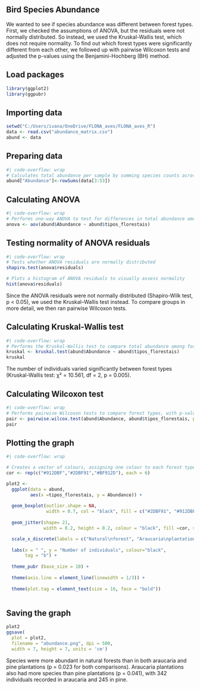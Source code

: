 ## Bird Species Abundance

We wanted to see if species abundance was different between forest types. First, we checked the assumptions of ANOVA, but the residuals were not normally distributed. So instead, we used the Kruskal-Wallis test, which does not require normality. To find out which forest types were significantly different from each other, we followed up with pairwise Wilcoxon tests and adjusted the p-values using the Benjamini-Hochberg (BH) method.

## Load packages
```r
library(ggplot2)
library(ggpubr)
```

## Importing data
```r
setwd("C:/Users/ivana/OneDrive/FLONA_aves/FLONA_aves_R")
data <- read.csv("abundance_matrix.csv")
abund <- data
```

## Preparing data
```r
#| code-overflow: wrap
# Calculates total abundance per sample by summing species counts across columns 3 to 53
abund["Abundance"]<-rowSums(data[3:53])
```

## Calculating ANOVA
```r
#| code-overflow: wrap
# Performs one-way ANOVA to test for differences in total abundance among forest types
anova <- aov(abund$Abundance ~ abund$tipos_florestais)
```

## Testing normality of ANOVA residuals
```r
#| code-overflow: wrap
# Tests whether ANOVA residuals are normally distributed
shapiro.test(anova$residuals)

# Plots a histogram of ANOVA residuals to visually assess normality
hist(anova$residuals)
```

Since the ANOVA residuals were not normally distributed (Shapiro-Wilk test, p < 0.05), we used the Kruskal–Wallis test instead. To compare groups in more detail, we then ran pairwise Wilcoxon tests.

## Calculating Kruskal-Wallis test
```r
#| code-overflow: wrap
# Performs the Kruskal-Wallis test to compare total abundance among forest types without assuming normality of residuals
kruskal <- kruskal.test(abund$Abundance ~ abund$tipos_florestais)
kruskal
```
The number of individuals varied significantly between forest types (Kruskal-Wallis test: χ² = 10.561, df = 2, p = 0.005).

## Calculating Wilcoxon test
```r
#| code-overflow: wrap
# Performs pairwise Wilcoxon tests to compare forest types, with p-value adjustment using the Benjamini-Hochberg method
pair <- pairwise.wilcox.test(abund$Abundance, abund$tipos_florestais, p.adjust.method = "BH")
pair
```

## Plotting the graph
```r
#| code-overflow: wrap

# Creates a vector of colours, assigning one colour to each forest type (6 samples per type)
cor <- rep(c("#912DBF","#2DBF91","#BF912D"), each = 6)

plot2 <- 
  ggplot(data = abund,
         aes(x =tipos_florestais, y = Abundance)) + 
  
  geom_boxplot(outlier.shape = NA,
               width = 0.7, col = "black", fill = c("#2DBF91", "#912DBF", "#BF912D"), alpha = 0.30, show.legend = FALSE) +
  
  geom_jitter(shape= 21, 
              width = 0.2, height = 0.2, colour = "black", fill =cor, size = 2.5)+

  scale_x_discrete(labels = c("Natural\nforest", "Araucaria\nplantation", "Pine\nplantation"))+
  
  labs(x = " ", y = "Number of individuals", colour="black", 
       tag = "b") +
  
  theme_pubr (base_size = 10) + 
  
  theme(axis.line = element_line(linewidth = 1/3)) +
  
  theme(plot.tag = element_text(size = 16, face = "bold"))
                 
```

## Saving the graph
```r
plot2
ggsave(
  plot = plot2,
  filename = "abundance.png", dpi = 500,
  width = 7, height = 7, units = 'cm')
```

Species were more abundant in natural forests than in both araucaria and pine plantations (p = 0.023 for both comparisons). Araucaria plantations also had more species than pine plantations (p = 0.041), with 342 individuals recorded in araucaria and 245 in pine.